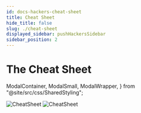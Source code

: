 ```yaml
---
id: docs-hackers-cheat-sheet
title: Cheat Sheet
hide_title: false
slug: ./cheat-sheet
displayed_sidebar: pushHackersSidebar
sidebar_position: 2
---
```


# The Cheat Sheet

  ModalContainer,
  ModalSmall,
  ModalWrapper,
} from "@site/src/css/SharedStyling";

![CheatSheet](/assets/docs/hackers/cheet-sheet/cheet-sheet-page1.jpg)
![CheatSheet](/assets/docs/hackers/cheet-sheet/cheet-sheet-page2.jpg)